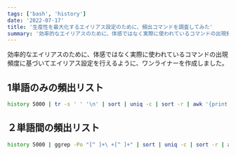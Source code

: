 ```yaml
---
tags: ['bash', 'history']
date: '2022-07-17'
title: '生産性を最大化するエイリアス設定のために、頻出コマンドを調査してみた'
summary: '効率的なエイリアスのために、体感ではなく実際に使われているコマンドの出現頻度に基づいてエイリアス設定を行えるように、ワンライナーを作成しました。'
---
```



効率的なエイリアスのために、体感ではなく実際に使われているコマンドの出現頻度に基づいてエイリアス設定を行えるように、ワンライナーを作成しました。

## 1単語のみの頻出リスト

```bash
history 5000 | tr -s ' ' '\n' | sort | uniq -c | sort -r | awk '{print $2, $1}' | head -50
```

## ２単語間の頻出リスト

```bash
history 5000 | ggrep -Po "[^ ]+\ +[^ ]+" | sort | uniq -c | sort -r | awk '{print $2, $3, $1}' | head -50
```
